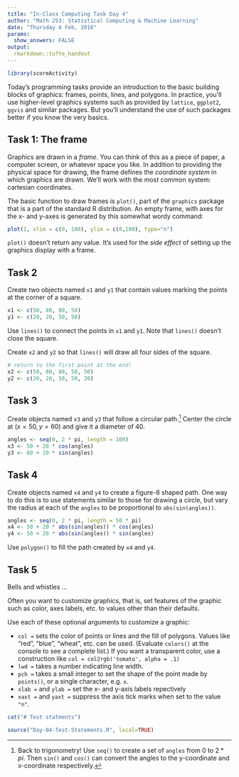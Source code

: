 ```yaml
---
title: "In-Class Computing Task Day 4"
author: "Math 253: Statistical Computing & Machine Learning"
date: "Thursday 4 Feb, 2016"
params: 
  show_answers: FALSE
output: 
  rmarkdown::tufte_handout
---
```


```r
library(scoreActivity)
```

Today's programming tasks provide an introduction to the basic building blocks of graphics: frames, points, lines, and polygons.  In practice, you'll use higher-level graphics systems such as provided by `lattice`, `ggplot2`, `ggvis` and similar packages.  But you'll understand the use of such packages better if you know the very basics.

## Task 1: The frame

Graphics are drawn in a *frame*.  You can think of this as a piece of paper, a computer screen, or whatever space you like.  In addition to providing the physical space for drawing, the frame defines the *coordinate system* in which graphics are drawn.  We'll work with the most common system: cartesian coordinates.\marginnote[-1cm]{There are other coordinate systems, e.g., radial, map projections, etc.}

The basic function to draw frames is `plot()`, part of the `graphics` package that is a part of the standard R distribution.  An empty frame, with axes for the x- and y-axes is generated by this somewhat wordy command:
```r
plot(1, xlim = c(0, 100), ylim = c(0,100), type="n")
```
`plot()` doesn't return any value.  It's used for the *side effect* of setting up the graphics display with a frame.

## Task 2

Create two objects named `x1` and `y1` that contain values marking the points at the corner of a square.

```r
x1 <- c(50, 80, 80, 50)
y1 <- c(20, 20, 50, 50)
```
Use `lines()` to connect the points in `x1` and `y1`.  Note that `lines()` doesn't close the square.

Create `x2` and `y2` so that `lines()` will draw all four sides of the square.

```r
# return to the first point at the end!
x2 <- c(50, 80, 80, 50, 50)
y2 <- c(20, 20, 50, 50, 20)
```

## Task 3


Create objects named `x3` and `y3` that follow a circular path.^[Back to trigonometry!  Use `seq()` to create a set of `angles` from 0 to $2*pi$.  Then `sin()` and `cos()` can convert the angles to the y-coordinate and x-coordinate respectively.]  Center the circle at $(x=50, y=60)$ and give it a diameter of 40.

```r
angles <- seq(0, 2 * pi, length = 100)
x3 <- 50 + 20 * cos(angles)
y3 <- 60 + 20 * sin(angles)
```

## Task 4

Create objects named `x4` and `y4` to create a figure-8 shaped path. One way to do this is to use statements similar to those for drawing a circle, but vary the radius at each of the `angles` to be proportional to `abs(sin(angles))`.
```r
angles <- seq(0, 2 * pi, length = 50 * pi)
x4 <- 50 + 20 * abs(sin(angles)) * cos(angles)
y4 <- 50 + 20 * abs(sin(angles)) * sin(angles)
```

Use `polygon()` to fill the path created by `x4` and `y4`.




## Task 5

Bells and whistles ...

Often you want to customize graphics, that is, set features of the graphic such as color, axes labels, etc. to values other than their defaults.  

Use each of these optional arguments to customize a graphic:

* `col = ` sets the color of points or lines and the fill of polygons.  Values like "red", "blue", "wheat", etc. can be used.  (Evaluate `colors()` at the console to see a complete list.) If you want a transparent color, use a construction like `col = col2rgb('tomato', alpha = .1)`
* `lwd = ` takes a number indicating line width.
* `pch = ` takes a small integer to set the shape of the point made by `points()`, or a single character, e.g. `x`.
* `xlab = ` and `ylab =` set the x- and y-axis labels repectively
* `xaxt = ` and `yaxt = ` suppress the axis tick marks when set to the value `"n"`.

```r
cat("# Test statments")
```

```r
source("Day-04-Test-Statements.R", local=TRUE)
```
